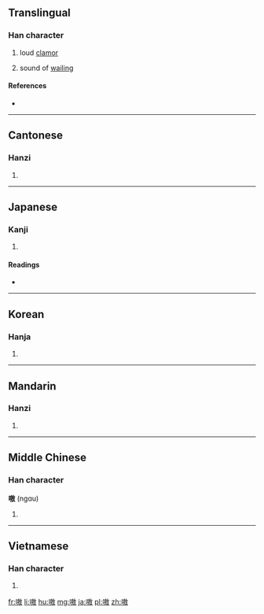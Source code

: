 ==Translingual==

===Han character===
{{Han char|rn=30|rad=口|as=11|sn=14|four=6804<sub>0</sub>|canj=口土尸大 (RGSK), 口手尸大 (RQSK)|ids=⿰[[口]][[敖]]}}

# loud [[clamor]]
# {{context|onomatopoeia|lang=cmn}} sound of [[wail]]ing

====References====
* {{Han ref|kx=0204.150|dkj=04142|dj=0426.350|hdz=10664.040|uh=55F7|ud=22007|bh=B9C8|bd=47560}}

----

==Cantonese==

===Hanzi===
{{yue-hanzi|jyut=|y=ngou1}}

# {{defn|lang=yue|sort=口11}}

----

==Japanese==

===Kanji===
{{ja-kanji|grade=|rs=口11}}

# {{defn|lang=ja|sort=口11}}

====Readings====
* {{ja-readings|on=[[ごう]] (gō)|kun=[[かまびすし]] (kamabisushi)}}

----

==Korean==

===Hanja===
{{ko-hanja|hangeul=오|rv=o|mr=o}}

# {{defn|lang=ko|sort=口11}}

----

==Mandarin==

===Hanzi===
{{cmn-hanzi|pin=[[áo]] ([[ao2]])|wg=ao<sup>2</sup>}}

# {{defn|lang=cmn|sort=口11}}

----

==Middle Chinese==

===Han character===
'''嗷''' (ngɑu)<!--note: the vowel "ɑ" is an IPA symbol, and, as such, is different from the vowel "a"-->

# {{defn|lang=ltc}}

----

==Vietnamese==

===Han character===
{{vi-hantu|[[ngao]], [[ngào]], [[ngoao]]|rs=口11}}

# {{defn|lang=vi}}

[[fr:嗷]]
[[li:嗷]]
[[hu:嗷]]
[[mg:嗷]]
[[ja:嗷]]
[[pl:嗷]]
[[zh:嗷]]